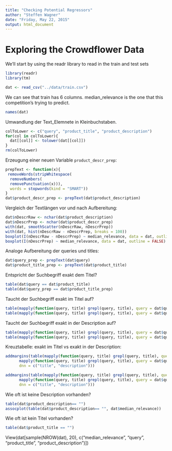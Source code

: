 ```yaml
---
title: "Checking Potential Regressors"
author: "Steffen Wagner"
date: "Friday, May 22, 2015"
output: html_document
---
```


# Exploring the Crowdflower Data

We'll start by using the readr library to read in the train and test sets
```r
library(readr)
library(tm)

dat <- read_csv("../data/train.csv")
```
We can see that train has 6 columns. median_relevance is the one that this competition's trying to predict.
```r
names(dat)
```

Umwandlung der Text_Elemnete in Kleinbuchstaben.
```r
colToLower <- c("query", "product_title", "product_description")
for(col in colToLower){
  dat[[col]] <- tolower(dat[[col]])
}
rm(colToLower)
```


Erzeugung einer neuen Variable `product_descr_prep`:

```r
prepText <- function(x){
 removeWords(stripWhitespace(
  removeNumbers(
  removePunctuation(x))), 
  words = stopwords(kind = "SMART"))
}
dat$product_descr_prep <- prepText(dat$product_description)
```

Vergleich der Textlängen vor und nach Aufbereitung:

```r
dat$nDescrRaw <- nchar(dat$product_description)
dat$nDescrPrep <- nchar(dat$product_descr_prep)
with(dat, smoothScatter(nDescrRaw, nDescrPrep))
with(dat, hist(nDescrRaw - nDescrPrep, breaks = 100))
boxplot(I(nDescrRaw - nDescrPrep) ~ median_relevance, data = dat, outline = FALSE)
boxplot(I(nDescrPrep) ~ median_relevance, data = dat, outline = FALSE)
```

Analoge Aufbereitung der queries und titles:

```r
dat$query_prep <- prepText(dat$query)
dat$product_title_prep <- prepText(dat$product_title)
```


Entspricht der Suchbegriff exakt dem Titel?
```r
table(dat$query == dat$product_title)
table(dat$query_prep == dat$product_title_prep)
```

Taucht der Suchbegriff exakt im Titel auf?
```r
table(mapply(function(query, title) grepl(query, title), query = dat$query, title = dat$product_title))
table(mapply(function(query, title) grepl(query, title), query = dat$query_prep, title = dat$product_title_prep))
```


Taucht der Suchbegriff exakt in der Description auf?
```r
table(mapply(function(query, title) grepl(query, title), query = dat$query, title = dat$product_description))
table(mapply(function(query, title) grepl(query, title), query = dat$query_prep, title = dat$product_descr_prep))
```

Kreuztabelle: exakt im Titel vs exakt in der Description:
```r
addmargins(table(mapply(function(query, title) grepl(query, title), query = dat$query, title = dat$product_title),
      mapply(function(query, title) grepl(query, title), query = dat$query, title = dat$product_description),
      dnn = c("title", "description")))

addmargins(table(mapply(function(query, title) grepl(query, title), query = dat$query_prep, title = dat$product_title_prep),
      mapply(function(query, title) grepl(query, title), query = dat$query_prep, title = dat$product_descr_prep),
      dnn = c("title", "description")))

```

Wie oft ist keine Description vorhanden?
```r
table(dat$product_description== "")
assocplot(table(dat$product_description== "", dat$median_relevance))
```

Wie oft ist kein Titel vorhanden?

```r
table(dat$product_title == "")
```




View(dat[sample(NROW(dat), 20), c("median_relevance", "query", "product_title", "product_description")])

